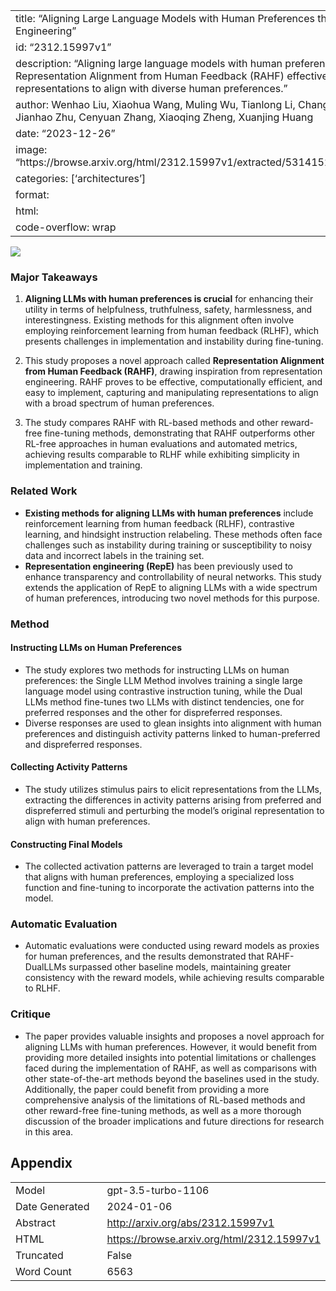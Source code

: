 
---
title: "Aligning Large Language Models with Human Preferences through Representation Engineering"
id: "2312.15997v1"
description: "Aligning large language models with human preferences is crucial. Representation Alignment from Human Feedback (RAHF) effectively manipulates model representations to align with diverse human preferences."
author: Wenhao Liu, Xiaohua Wang, Muling Wu, Tianlong Li, Changze Lv, Zixuan Ling, Jianhao Zhu, Cenyuan Zhang, Xiaoqing Zheng, Xuanjing Huang
date: "2023-12-26"
image: "https://browse.arxiv.org/html/2312.15997v1/extracted/5314152/figures/schematic.png"
categories: ['architectures']
format:
  html:
    code-overflow: wrap
---

![](https://browse.arxiv.org/html/2312.15997v1/extracted/5314152/figures/schematic.png)

### Major Takeaways

1. **Aligning LLMs with human preferences is crucial** for enhancing their utility in terms of helpfulness, truthfulness, safety, harmlessness, and interestingness. Existing methods for this alignment often involve employing reinforcement learning from human feedback (RLHF), which presents challenges in implementation and instability during fine-tuning.

2. This study proposes a novel approach called **Representation Alignment from Human Feedback (RAHF)**, drawing inspiration from representation engineering. RAHF proves to be effective, computationally efficient, and easy to implement, capturing and manipulating representations to align with a broad spectrum of human preferences.

3. The study compares RAHF with RL-based methods and other reward-free fine-tuning methods, demonstrating that RAHF outperforms other RL-free approaches in human evaluations and automated metrics, achieving results comparable to RLHF while exhibiting simplicity in implementation and training.

### Related Work

- **Existing methods for aligning LLMs with human preferences** include reinforcement learning from human feedback (RLHF), contrastive learning, and hindsight instruction relabeling. These methods often face challenges such as instability during training or susceptibility to noisy data and incorrect labels in the training set.
- **Representation engineering (RepE)** has been previously used to enhance transparency and controllability of neural networks. This study extends the application of RepE to aligning LLMs with a wide spectrum of human preferences, introducing two novel methods for this purpose.

### Method

#### Instructing LLMs on Human Preferences
- The study explores two methods for instructing LLMs on human preferences: the Single LLM Method involves training a single large language model using contrastive instruction tuning, while the Dual LLMs method fine-tunes two LLMs with distinct tendencies, one for preferred responses and the other for dispreferred responses.
- Diverse responses are used to glean insights into alignment with human preferences and distinguish activity patterns linked to human-preferred and dispreferred responses.

#### Collecting Activity Patterns
- The study utilizes stimulus pairs to elicit representations from the LLMs, extracting the differences in activity patterns arising from preferred and dispreferred stimuli and perturbing the model’s original representation to align with human preferences.

#### Constructing Final Models
- The collected activation patterns are leveraged to train a target model that aligns with human preferences, employing a specialized loss function and fine-tuning to incorporate the activation patterns into the model.

### Automatic Evaluation
- Automatic evaluations were conducted using reward models as proxies for human preferences, and the results demonstrated that RAHF-DualLLMs surpassed other baseline models, maintaining greater consistency with the reward models, while achieving results comparable to RLHF.

### Critique
- The paper provides valuable insights and proposes a novel approach for aligning LLMs with human preferences. However, it would benefit from providing more detailed insights into potential limitations or challenges faced during the implementation of RAHF, as well as comparisons with other state-of-the-art methods beyond the baselines used in the study. Additionally, the paper could benefit from providing a more comprehensive analysis of the limitations of RL-based methods and other reward-free fine-tuning methods, as well as a more thorough discussion of the broader implications and future directions for research in this area.

## Appendix

|          |          |
|----------|----------|
| Model     | gpt-3.5-turbo-1106       |
| Date Generated     | 2024-01-06       |
| Abstract | [http://arxiv.org/abs/2312.15997v1](http://arxiv.org/abs/2312.15997v1)        |
| HTML     | [https://browse.arxiv.org/html/2312.15997v1](https://browse.arxiv.org/html/2312.15997v1)       |
| Truncated       | False       |
| Word Count       | 6563       |